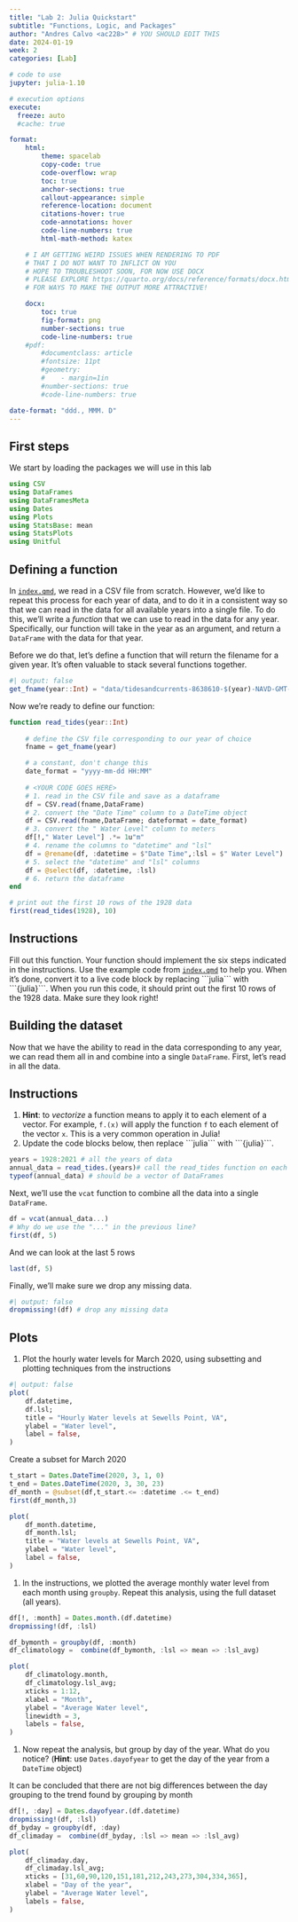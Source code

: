 ```yaml
---
title: "Lab 2: Julia Quickstart"
subtitle: "Functions, Logic, and Packages"
author: "Andres Calvo <ac228>" # YOU SHOULD EDIT THIS
date: 2024-01-19
week: 2
categories: [Lab]

# code to use
jupyter: julia-1.10

# execution options
execute:
  freeze: auto  
  #cache: true

format: 
    html:
        theme: spacelab
        copy-code: true
        code-overflow: wrap
        toc: true
        anchor-sections: true
        callout-appearance: simple
        reference-location: document
        citations-hover: true
        code-annotations: hover
        code-line-numbers: true
        html-math-method: katex

    # I AM GETTING WEIRD ISSUES WHEN RENDERING TO PDF
    # THAT I DO NOT WANT TO INFLICT ON YOU
    # HOPE TO TROUBLESHOOT SOON, FOR NOW USE DOCX
    # PLEASE EXPLORE https://quarto.org/docs/reference/formats/docx.html
    # FOR WAYS TO MAKE THE OUTPUT MORE ATTRACTIVE!

    docx: 
        toc: true
        fig-format: png
        number-sections: true
        code-line-numbers: true
    #pdf:
        #documentclass: article
        #fontsize: 11pt
        #geometry:
        #    - margin=1in  
        #number-sections: true
        #code-line-numbers: true

date-format: "ddd., MMM. D"
---
```


## First steps

We start by loading the packages we will use in this lab

```julia
using CSV
using DataFrames
using DataFramesMeta
using Dates
using Plots
using StatsBase: mean
using StatsPlots
using Unitful
```

## Defining a function

In [`index.qmd`](index.qmd), we read in a CSV file from scratch.
However, we'd like to repeat this process for each year of data, and to do it in a consistent way so that we can read in the data for all available years into a single file.
To do this, we'll write a *function* that we can use to read in the data for any year.
Specifically, our function will take in the year as an argument, and return a `DataFrame` with the data for that year.

Before we do that, let's define a function that will return the filename for a given year.
It's often valuable to stack several functions together.

```julia
#| output: false
get_fname(year::Int) = "data/tidesandcurrents-8638610-$(year)-NAVD-GMT-metric.csv"
```

Now we're ready to define our function:

```julia

function read_tides(year::Int)
    
    # define the CSV file corresponding to our year of choice
    fname = get_fname(year)

    # a constant, don't change this
    date_format = "yyyy-mm-dd HH:MM"
    
    # <YOUR CODE GOES HERE>
    # 1. read in the CSV file and save as a dataframe
    df = CSV.read(fname,DataFrame)
    # 2. convert the "Date Time" column to a DateTime object
    df = CSV.read(fname,DataFrame; dateformat = date_format)
    # 3. convert the " Water Level" column to meters
    df[!," Water Level"] .*= 1u"m"
    # 4. rename the columns to "datetime" and "lsl"
    df = @rename(df, :datetime = $"Date Time",:lsl = $" Water Level")
    # 5. select the "datetime" and "lsl" columns
    df = @select(df, :datetime, :lsl)
    # 6. return the dataframe
end

# print out the first 10 rows of the 1928 data
first(read_tides(1928), 10) 
```

::: {.callout-important}
## Instructions

Fill out this function.
Your function should implement the six steps indicated in the instructions.
Use the example code from [`index.qmd`](index.qmd) to help you.
When it's done, convert it to a live code block by replacing \```julia\``` with \```{julia}\```.
When you run this code, it should print out the first 10 rows of the 1928 data.
Make sure they look right!
:::

## Building the dataset

Now that we have the ability to read in the data corresponding to any year, we can read them all in and combine into a single `DataFrame`.
First, let's read in all the data.

::: {.callout-important}
## Instructions

1. **Hint**: to _vectorize_ a function means to apply it to each element of a vector. For example, `f.(x)` will apply the function `f` to each element of the vector `x`. This is a very common operation in Julia!
1. Update the code blocks below, then replace \```julia\``` with \```{julia}\```.
:::

```julia
years = 1928:2021 # all the years of data
annual_data = read_tides.(years)# call the read_tides function on each year (see hint above!)
typeof(annual_data) # should be a vector of DataFrames
```

Next, we'll use the `vcat` function to combine all the data into a single `DataFrame`.

```julia
df = vcat(annual_data...)
# Why do we use the "..." in the previous line?
first(df, 5)
```

And we can look at the last 5 rows

```julia
last(df, 5)
```

Finally, we'll make sure we drop any missing data.

```julia
#| output: false
dropmissing!(df) # drop any missing data
```

## Plots

1. Plot the hourly water levels for March 2020, using subsetting and plotting techniques from the instructions
```julia
#| output: false
plot(
    df.datetime,
    df.lsl;
    title = "Hourly Water levels at Sewells Point, VA",
    ylabel = "Water level",
    label = false,
)
```

Create a subset for March 2020
```julia
t_start = Dates.DateTime(2020, 3, 1, 0)
t_end = Dates.DateTime(2020, 3, 30, 23)
df_month = @subset(df,t_start.<= :datetime .<= t_end)
first(df_month,3)
```

```julia
plot(
    df_month.datetime,
    df_month.lsl;
    title = "Water levels at Sewells Point, VA",
    ylabel = "Water level",
    label = false,
)
```

1. In the instructions, we plotted the average monthly water level from each month using `groupby`. Repeat this analysis, using the full dataset (all years). 
```julia
df[!, :month] = Dates.month.(df.datetime)
dropmissing!(df, :lsl)

df_bymonth = groupby(df, :month)
df_climatology =  combine(df_bymonth, :lsl => mean => :lsl_avg)

plot(
    df_climatology.month,
    df_climatology.lsl_avg;
    xticks = 1:12,
    xlabel = "Month",
    ylabel = "Average Water level",
    linewidth = 3,
    labels = false,
)
```

1. Now repeat the analysis, but group by day of the year. What do you notice? (**Hint**: use `Dates.dayofyear` to get the day of the year from a `DateTime` object)

It can be concluded that there are not big differences between the day grouping to the trend found by grouping by month
```julia
df[!, :day] = Dates.dayofyear.(df.datetime)
dropmissing!(df, :lsl)
df_byday = groupby(df, :day)
df_climaday =  combine(df_byday, :lsl => mean => :lsl_avg)

plot(
    df_climaday.day,
    df_climaday.lsl_avg;
    xticks = [31,60,90,120,151,181,212,243,273,304,334,365],
    xlabel = "Day of the year",
    ylabel = "Average Water level",
    labels = false,
)

```